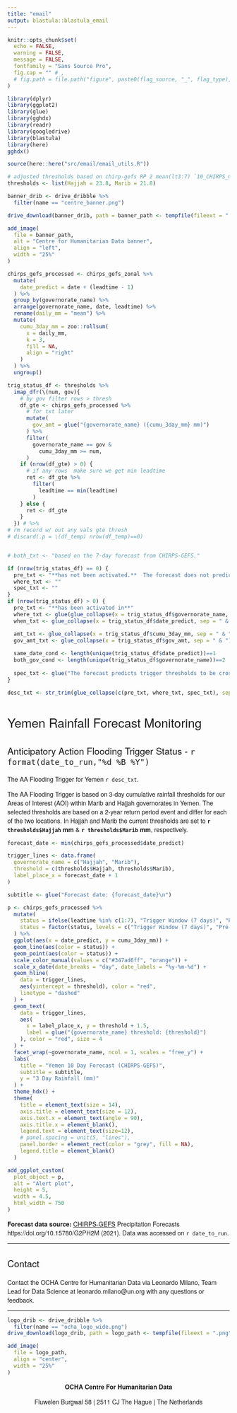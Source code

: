 ```yaml
---
title: "email"
output: blastula::blastula_email
---
```


<style type = "text/css">

h1, h2, h3 {
  font-family: Arvo, "Helvetica Neue", Helvetica, Arial, sans-serif;
  font-weight: normal
}

p {
  font-family: "Source Sans Pro", "Helvetica Neue", Helvetica, Arial, sans-serif
}

</style>


```r
knitr::opts_chunk$set(
  echo = FALSE,
  warning = FALSE,
  message = FALSE,
  fontfamily = "Sans Source Pro",
  fig.cap = "" # ,
  # fig.path = file.path("figure", paste0(flag_source, "_", flag_type), "")
)

library(dplyr)
library(ggplot2)
library(glue)
library(gghdx)
library(readr)
library(googledrive)
library(blastula)
library(here)
gghdx()

source(here::here("src/email/email_utils.R"))

# adjusted thresholds based on chirp-gefs RP 2 mean(lt3:7) `10_CHIRPS_GEFS.Rmd`
thresholds <- list(Hajjah = 23.8, Marib = 21.8)
```

```r
banner_drib <- drive_dribble %>%
  filter(name == "centre_banner.png")

drive_download(banner_drib, path = banner_path <- tempfile(fileext = ".png"))

add_image(
  file = banner_path,
  alt = "Centre for Humanitarian Data banner",
  align = "left",
  width = "25%"
)
```



```r
chirps_gefs_processed <- chirps_gefs_zonal %>%
  mutate(
    date_predict = date + (leadtime - 1)
  ) %>%
  group_by(governorate_name) %>%
  arrange(governorate_name, date, leadtime) %>%
  rename(daily_mm = "mean") %>%
  mutate(
    cumu_3day_mm = zoo::rollsum(
      x = daily_mm,
      k = 3,
      fill = NA,
      align = "right"
    )
  ) %>%
  ungroup()

trig_status_df <- thresholds %>%
  imap_dfr(\(num, gov){
    # by gov filter rows > thresh
    df_gte <- chirps_gefs_processed %>%
      # for txt later
      mutate(
        gov_amt = glue("{governorate_name} ({cumu_3day_mm} mm)")
      ) %>%
      filter(
        governorate_name == gov &
          cumu_3day_mm >= num,
      )
    if (nrow(df_gte) > 0) {
      # if any rows  make sure we get min leadtime
      ret <- df_gte %>%
        filter(
          leadtime == min(leadtime)
        )
    } else {
      ret <- df_gte
    }
  }) # %>%
# rm record w/ out any vals gte thresh
# discard(.p = \(df_temp) nrow(df_temp)==0)


# both_txt <- "based on the 7-day forecast from CHIRPS-GEFS."

if (nrow(trig_status_df) == 0) {
  pre_txt <- "**has not been activated.**  The forecast does not predict trigger thresholds to be crossed in the next 7 days"
  where_txt <- ""
  spec_txt <- ""
}
if (nrow(trig_status_df) > 0) {
  pre_txt <- "**has been activated in**"
  where_txt <- glue(glue_collapse(x = trig_status_df$governorate_name, sep = " & "),".")
  when_txt <- glue_collapse(x = trig_status_df$date_predict, sep = " & ")

  amt_txt <- glue_collapse(x = trig_status_df$cumu_3day_mm, sep = " & ")
  gov_amt_txt <- glue_collapse(x = trig_status_df$gov_amt, sep = " & ")
  
  same_date_cond <- length(unique(trig_status_df$date_predict))==1
  both_gov_cond <- length(unique(trig_status_df$governorate_name))==2
  
  spec_txt <- glue("The forecast predicts trigger thresholds to be crossed on {ifelse(same_date_cond,unique(as.character(trig_status_df$date_predict)),when_txt)} in {gov_amt_txt} {ifelse(!same_date_cond,', respectively', '')}")
}

desc_txt <- str_trim(glue_collapse(c(pre_txt, where_txt, spec_txt), sep = " "))
```

# Yemen Rainfall Forecast Monitoring

## Anticipatory Action Flooding Trigger Status - `r format(date_to_run,"%d %B %Y")`

The AA Flooding Trigger for Yemen `r desc_txt`.

The AA Flooding Trigger is based on 3-day cumulative rainfall thresholds for our Areas of Interest (AOI) within Marib and Hajjah governorates in Yemen. The selected thresholds are based on a 2-year return period event and differ for each of the two locations. In Hajjah and Marib the current thresholds are set to **`r thresholds$Hajjah` mm** & **`r thresholds$Marib` mm**, respectively.

```r

forecast_date <- min(chirps_gefs_processed$date_predict)

trigger_lines <- data.frame(
  governorate_name = c("Hajjah", "Marib"),
  threshold = c(thresholds$Hajjah, thresholds$Marib),
  label_place_x = forecast_date + 1
)

subtitle <- glue("Forecast date: {forecast_date}\n")

p <- chirps_gefs_processed %>%
  mutate(
    status = ifelse(leadtime %in% c(1:7), "Trigger Window (7 days)", "Pre-Alert"),
    status = factor(status, levels = c("Trigger Window (7 days)", "Pre-Alert"))
  ) %>%
  ggplot(aes(x = date_predict, y = cumu_3day_mm)) +
  geom_line(aes(color = status)) +
  geom_point(aes(color = status)) +
  scale_color_manual(values = c("#347ad6ff", "orange")) +
  scale_x_date(date_breaks = "day", date_labels = "%y-%m-%d") +
  geom_hline(
    data = trigger_lines,
    aes(yintercept = threshold), color = "red",
    linetype = "dashed"
  ) +
  geom_text(
    data = trigger_lines,
    aes(
      x = label_place_x, y = threshold + 1.5,
      label = glue("{governorate_name} threshold: {threshold}")
    ), color = "red", size = 4
  ) +
  facet_wrap(~governorate_name, ncol = 1, scales = "free_y") +
  labs(
    title = "Yemen 10 Day Forecast (CHIRPS-GEFS)",
    subtitle = subtitle,
    y = "3 Day Rainfall (mm)"
  ) +
  theme_hdx() +
  theme(
    title = element_text(size = 14),
    axis.title = element_text(size = 12),
    axis.text.x = element_text(angle = 90),
    axis.title.x = element_blank(),
    legend.text = element_text(size=12),
    # panel.spacing = unit(5, "lines"),
    panel.border = element_rect(color = "grey", fill = NA),
    legend.title = element_blank()
  )
```

```r
add_ggplot_custom(
  plot_object = p,
  alt = "Alert plot",
  height = 5,
  width = 4.5,
  html_width = 750
)
```

**Forecast data source:** [CHIRPS-GEFS](https://chc.ucsb.edu/data/chirps-gefs) Precipitation Forecasts https://doi.org/10.15780/G2PH2M (2021). Data was accessed on `r date_to_run`. 

----

## Contact

Contact the OCHA Centre for Humanitarian Data via Leonardo Milano, Team Lead
for Data Science at leonardo.milano@un.org with any questions or feedback.

----

```r
logo_drib <- drive_dribble %>%
  filter(name == "ocha_logo_wide.png")
drive_download(logo_drib, path = logo_path <- tempfile(fileext = ".png"))

add_image(
  file = logo_path,
  align = "center",
  width = "25%"
)
```

<p>
<center>

<b> OCHA Centre For Humanitarian Data </b>

Fluwelen Burgwal 58 | 2511 CJ The Hague | The Netherlands

</center>
</p>

